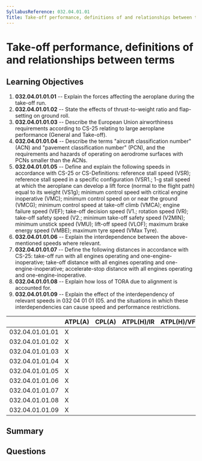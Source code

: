 ```yaml
---
SyllabusReference: 032.04.01.01
Title: Take-off performance, definitions of and relationships between terms
---
```


# Take-off performance, definitions of and relationships between terms

## Learning Objectives

1. **032.04.01.01.01** -- Explain the forces affecting the aeroplane during the
   take-off run.
2. **032.04.01.01.02** -- State the effects of thrust-to-weight ratio and
   flap-setting on ground roll.
3. **032.04.01.01.03** -- Describe the European Union airworthiness requirements
   according to CS-25 relating to large aeroplane performance (General and
   Take-off).
4. **032.04.01.01.04** -- Describe the terms "aircraft classification number"
   (ACN) and "pavement classification number" (PCN), and the requirements and
   hazards of operating on aerodrome surfaces with PCNs smaller than the ACNs.
5. **032.04.01.01.05** -- Define and explain the following speeds in accordance
   with CS-25 or CS-Definitions: reference stall speed (VSR); reference stall
   speed in a specific configuration (VSR1.; 1-g stall speed at which the
   aeroplane can develop a lift force (normal to the flight path) equal to its
   weight (VS1g); minimum control speed with critical engine inoperative (VMC);
   minimum control speed on or near the ground (VMCG); minimum control speed at
   take-off climb (VMCA); engine failure speed (VEF); take-off decision speed
   (V1.; rotation speed (VR); take-off safety speed (V2.; minimum take-off
   safety speed (V2MIN); minimum unstick speed (VMU); lift-off speed (VLOF);
   maximum brake energy speed (VMBE); maximum tyre speed (VMax Tyre).
6. **032.04.01.01.06** -- Explain the interdependence between the
   above-mentioned speeds where relevant.
7. **032.04.01.01.07** -- Define the following distances in accordance with
   CS-25: take-off run with all engines operating and one-engine- inoperative;
   take-off distance with all engines operating and one-engine-inoperative;
   accelerate-stop distance with all engines operating and
   one-engine-inoperative.
8. **032.04.01.01.08** -- Explain how loss of TORA due to alignment is accounted
   for.
9. **032.04.01.01.09** -- Explain the effect of the interdependency of relevant
   speeds in 032 04 01 01 (05. and the situations in which these
   interdependencies can cause speed and performance restrictions.

|                 | ATPL(A) | CPL(A) | ATPL(H)/IR | ATPL(H)/VFR | CPL(H) | IR  | CBIR(A) |
| --------------- | ------- | ------ | ---------- | ----------- | ------ | --- | ------- |
| 032.04.01.01.01 | X       |        |            |             |        |     |         |
| 032.04.01.01.02 | X       |        |            |             |        |     |         |
| 032.04.01.01.03 | X       |        |            |             |        |     |         |
| 032.04.01.01.04 | X       |        |            |             |        |     |         |
| 032.04.01.01.05 | X       |        |            |             |        |     |         |
| 032.04.01.01.06 | X       |        |            |             |        |     |         |
| 032.04.01.01.07 | X       |        |            |             |        |     |         |
| 032.04.01.01.08 | X       |        |            |             |        |     |         |
| 032.04.01.01.09 | X       |        |            |             |        |     |         |

## Summary

## Questions
